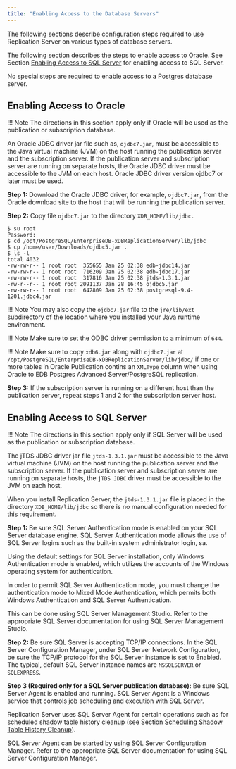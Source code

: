 ```yaml
---
title: "Enabling Access to the Database Servers"
---
```


<div id="enable_access_to_database" class="registered_link"></div>

The following sections describe configuration steps required to use Replication Server on various types of database servers.

The following section describes the steps to enable access to Oracle. See Section [Enabling Access to SQL Server](#enable_access_to_sql_server) for enabling access to SQL Server.

No special steps are required to enable access to a Postgres database server.

<div id="enable_access_to_oracle" class="registered_link"></div>

## Enabling Access to Oracle

!!! Note
    The directions in this section apply only if Oracle will be used as the publication or subscription database.

An Oracle JDBC driver jar file such as, `ojdbc7.jar`, must be accessible to the Java virtual machine (JVM) on the host running the publication server and the subscription server. If the publication server and subscription server are running on separate hosts, the Oracle JDBC driver must be accessible to the JVM on each host. Oracle JDBC driver version ojdbc7 or later must be used.

**Step 1:** Download the Oracle JDBC driver, for example, `ojdbc7.jar`, from the Oracle download site to the host that will be running the publication server.

**Step 2:** Copy file `ojdbc7.jar` to the directory `XDB_HOME/lib/jdbc.`

```text
$ su root
Password:
$ cd /opt/PostgreSQL/EnterpriseDB-xDBReplicationServer/lib/jdbc
$ cp /home/user/Downloads/ojdbc5.jar .
$ ls -l
total 4032
-rw-rw-r-- 1 root root  355655 Jan 25 02:38 edb-jdbc14.jar
-rw-rw-r-- 1 root root  716209 Jan 25 02:38 edb-jdbc17.jar
-rw-rw-r-- 1 root root  317816 Jan 25 02:38 jtds-1.3.1.jar
-rw-r--r-- 1 root root 2091137 Jan 28 16:45 ojdbc5.jar
-rw-rw-r-- 1 root root  642809 Jan 25 02:38 postgresql-9.4-1201.jdbc4.jar
```

!!! Note
    You may also copy the `ojdbc7.jar` file to the `jre/lib/ext` subdirectory of the location where you installed your Java runtime environment.

!!! Note
    Make sure to set the ODBC driver permission to a minimum of `644`.

!!! Note
    Make sure to copy `xdb6.jar` along with `ojdbc7.jar` at `/opt/PostgreSQL/EnterpriseDB-xDBReplicationServer/lib/jdbc/` if one or more tables in Oracle Publication contins an `XMLType` column when using Oracle to EDB Postgres Advanced Server/PostgreSQL replication.

**Step 3:** If the subscription server is running on a different host than the publication server, repeat steps 1 and 2 for the subscription server host.

<div id="enable_access_to_sql_server" class="registered_link"></div>

## Enabling Access to SQL Server

!!! Note
    The directions in this section apply only if SQL Server will be used as the publication or subscription database.

The jTDS JDBC driver jar file `jtds-1.3.1.jar` must be accessible to the Java virtual machine (JVM) on the host running the publication server and the subscription server. If the publication server and subscription server are running on separate hosts, the `jTDS JDBC` driver must be accessible to the JVM on each host.

When you install Replication Server, the `jtds-1.3.1.jar` file is placed in the directory `XDB_HOME/lib/jdbc` so there is no manual configuration needed for this requirement.

**Step 1:** Be sure SQL Server Authentication mode is enabled on your SQL Server database engine. SQL Server Authentication mode allows the use of SQL Server logins such as the built-in system administrator login, sa.

Using the default settings for SQL Server installation, only Windows Authentication mode is enabled, which utilizes the accounts of the Windows operating system for authentication.

In order to permit SQL Server Authentication mode, you must change the authentication mode to Mixed Mode Authentication, which permits both Windows Authentication and SQL Server Authentication.

This can be done using SQL Server Management Studio. Refer to the appropriate SQL Server documentation for using SQL Server Management Studio.

**Step 2:** Be sure SQL Server is accepting TCP/IP connections. In the SQL Server Configuration Manager, under SQL Server Network Configuration, be sure the TCP/IP protocol for the SQL Server instance is set to Enabled. The typical, default SQL Server instance names are `MSSQLSERVER` or `SQLEXPRESS`.

**Step 3 (Required only for a SQL Server publication database):** Be sure SQL Server Agent is enabled and running. SQL Server Agent is a Windows service that controls job scheduling and execution with SQL Server.

Replication Server uses SQL Server Agent for certain operations such as for scheduled shadow table history cleanup (see Section [Scheduling Shadow Table History Cleanup](../../07_common_operations/05_managing_history/#schedule_shadow_table_history_cleanup)).

SQL Server Agent can be started by using SQL Server Configuration Manager. Refer to the appropriate SQL Server documentation for using SQL Server Configuration Manager.

